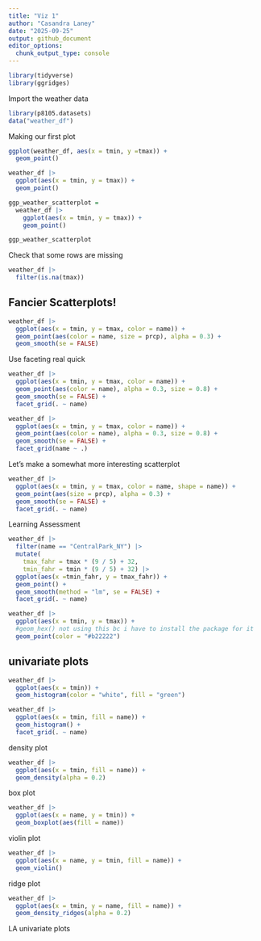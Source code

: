 ```yaml
---
title: "Viz 1"
author: "Casandra Laney"
date: "2025-09-25"
output: github_document
editor_options: 
  chunk_output_type: console
---
```


```r

library(tidyverse)
library(ggridges)

```

Import the weather data

```r

library(p8105.datasets)
data("weather_df")

```

Making our first plot
```r

ggplot(weather_df, aes(x = tmin, y =tmax)) +
  geom_point()

```

```r

weather_df |>
  ggplot(aes(x = tmin, y = tmax)) +
  geom_point()

```

```r

ggp_weather_scatterplot =
  weather_df |>
    ggplot(aes(x = tmin, y = tmax)) +
    geom_point()

ggp_weather_scatterplot

```

Check that some rows are missing

```r

weather_df |>
  filter(is.na(tmax))

```

## Fancier Scatterplots!

```r

weather_df |>
  ggplot(aes(x = tmin, y = tmax, color = name)) +
  geom_point(aes(color = name, size = prcp), alpha = 0.3) +
  geom_smooth(se = FALSE)

```

Use faceting real quick

```r

weather_df |>
  ggplot(aes(x = tmin, y = tmax, color = name)) +
  geom_point(aes(color = name), alpha = 0.3, size = 0.8) +
  geom_smooth(se = FALSE) +
  facet_grid(. ~ name)

weather_df |>
  ggplot(aes(x = tmin, y = tmax, color = name)) +
  geom_point(aes(color = name), alpha = 0.3, size = 0.8) +
  geom_smooth(se = FALSE) +
  facet_grid(name ~ .)

```

Let's make a somewhat more interesting scatterplot

```r

weather_df |>
  ggplot(aes(x = tmin, y = tmax, color = name, shape = name)) +
  geom_point(aes(size = prcp), alpha = 0.3) +
  geom_smooth(se = FALSE) +
  facet_grid(. ~ name)

```

Learning Assessment

```r

weather_df |>
  filter(name == "CentralPark_NY") |> 
  mutate(
    tmax_fahr = tmax * (9 / 5) + 32,
    tmin_fahr = tmin * (9 / 5) + 32) |> 
  ggplot(aes(x =tmin_fahr, y = tmax_fahr)) +
  geom_point() +
  geom_smooth(method = "lm", se = FALSE) +
  facet_grid(. ~ name)

```

```r

weather_df |>
  ggplot(aes(x = tmin, y = tmax)) +
  #geom_hex() not using this bc i have to install the package for it
  geom_point(color = "#b22222")
```

## univariate plots

```r

weather_df |>
  ggplot(aes(x = tmin)) +
  geom_histogram(color = "white", fill = "green")

weather_df |>
  ggplot(aes(x = tmin, fill = name)) +
  geom_histogram() +
  facet_grid(. ~ name)

```

density plot

```r

weather_df |>
  ggplot(aes(x = tmin, fill = name)) +
  geom_density(alpha = 0.2)

```

box plot

```r

weather_df |>
  ggplot(aes(x = name, y = tmin)) +
  geom_boxplot(aes(fill = name))

```

violin plot

```r

weather_df |>
  ggplot(aes(x = name, y = tmin, fill = name)) +
  geom_violin()

```

ridge plot

```r

weather_df |>
  ggplot(aes(x = tmin, y = name, fill = name)) +
  geom_density_ridges(alpha = 0.2)

```

LA univariate plots


